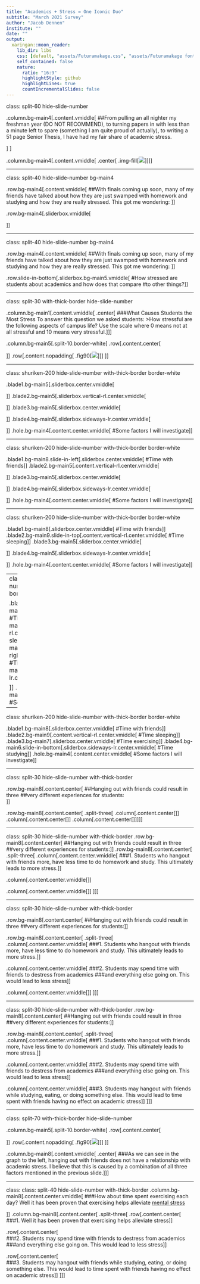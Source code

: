 ```yaml
---
title: "Academics + Stress = One Iconic Duo"
subtitle: "March 2021 Survey"
author: "Jacob Dennen"
institute: ""
date: ""
output:
  xaringan::moon_reader:
    lib_dir: libs
    css: [default, "assets/Futuramakage.css", "assets/Futuramakage fonts.css", "assets/ninjutsu.css" , "assets/ninpo.css"]
    self_contained: false
    nature:
      ratio: "16:9"
      highlightStyle: github
      highlightLines: true
      countIncrementalSlides: false
---
```


class: split-60  hide-slide-number

.column.bg-main4[.content.vmiddle[
##From pulling an all nighter my freshman year (DO NOT RECOMMEND), to turning papers in with less than a minute left to spare (something I am quite proud of actually), to writing a 51 page Senior Thesis, I have had my fair share of academic stress.

]
]

.column.bg-main4[.content.vmiddle[
.center[
.img-fill[![](images/kid-stressed.jpg)]
]
]]

---

class: split-40 hide-slide-number bg-main4

.row.bg-main4[.content.vmiddle[
##With finals coming up soon, many of my friends have talked about how they are just swamped with homework and studying and how they are really stressed. This got me wondering: 
]]

.row.bg-main4[.sliderbox.vmiddle[

]]

---

class: split-40 hide-slide-number bg-main4

.row.bg-main4[.content.vmiddle[
##With finals coming up soon, many of my friends have talked about how they are just swamped with homework and studying and how they are really stressed. This got me wondering: 
]]

.row.slide-in-bottom[.sliderbox.bg-main5.vmiddle[
#How stressed are students about academics and how does that compare 
#to other things?
]]

---

class: split-30 with-thick-border hide-slide-number

.column.bg-main1[.content.vmiddle[
.center[
###What Causes Students the Most Stress
To answer this question we asked students:
>How stressful are the following aspects of campus life? Use the scale where 0 means not at all stressful and 10 means very stressful.
]
]]


.column.bg-main5[.split-10.border-white[
.row[.content.center[

]]
.row[.content.nopadding[
.fig90[![](images/figure1.png)]
]]
]]

---

class: shuriken-200 hide-slide-number with-thick-border border-white

.blade1.bg-main5[.sliderbox.center.vmiddle[

]]
.blade2.bg-main5[.sliderbox.vertical-rl.center.vmiddle[

]]
.blade3.bg-main5[.sliderbox.center.vmiddle[

]]
.blade4.bg-main5[.sliderbox.sideways-lr.center.vmiddle[

]]
.hole.bg-main4[.content.center.vmiddle[
#Some factors I will investigate
]]

---

class: shuriken-200 hide-slide-number with-thick-border border-white

.blade1.bg-main8.slide-in-left[.sliderbox.center.vmiddle[
#Time with friends
]]
.blade2.bg-main5[.content.vertical-rl.center.vmiddle[

]]
.blade3.bg-main5[.sliderbox.center.vmiddle[

]]
.blade4.bg-main5[.sliderbox.sideways-lr.center.vmiddle[

]]
.hole.bg-main4[.content.center.vmiddle[
#Some factors I will investigate
]]

---

class: shuriken-200 hide-slide-number with-thick-border border-white

.blade1.bg-main8[.sliderbox.center.vmiddle[
#Time with friends
]]
.blade2.bg-main9.slide-in-top[.content.vertical-rl.center.vmiddle[
#Time sleeping
]]
.blade3.bg-main5[.sliderbox.center.vmiddle[

]]
.blade4.bg-main5[.sliderbox.sideways-lr.center.vmiddle[

]]
.hole.bg-main4[.content.center.vmiddle[
#Some factors I will investigate
]]


---
class: shuriken-200 hide-slide-number with-thick-border border-white

.blade1.bg-main8[.sliderbox.center.vmiddle[
#Time with friends
]]
.blade2.bg-main9[.content.vertical-rl.center.vmiddle[
#Time sleeping
]]
.blade3.bg-main7.slide-in-right[.sliderbox.center.vmiddle[
#Time exercising
]]
.blade4.bg-main5[.sliderbox.sideways-lr.center.vmiddle[

]]
.hole.bg-main4[.content.center.vmiddle[
#Some factors I will investigate
]]

---

class: shuriken-200 hide-slide-number with-thick-border border-white

.blade1.bg-main8[.sliderbox.center.vmiddle[
#Time with friends
]]
.blade2.bg-main9[.content.vertical-rl.center.vmiddle[
#Time sleeping
]]
.blade3.bg-main7[.sliderbox.center.vmiddle[
#Time exercising
]]
.blade4.bg-main6.slide-in-bottom[.sliderbox.sideways-lr.center.vmiddle[
#Time studying
]]
.hole.bg-main4[.content.center.vmiddle[
#Some factors I will investigate
]]

---

class: split-30 hide-slide-number with-thick-border

.row.bg-main8[.content.center[
##Hanging out with friends could result in three 
##very different experiences for students:
<br>
]]

.row.bg-main8[.content.center[
.split-three[
.column[.content.center[
]]
.column[.content.center[
]]
.column[.content.center[
]]
]]]

---

class: split-30 hide-slide-number with-thick-border
.row.bg-main8[.content.center[
##Hanging out with friends could result in three 
##very different experiences for students:
]]
.row.bg-main8[.content.center[
.split-three[
.column[.content.center.vmiddle[
###1. Students who hangout with friends more, have less time to do homework and study. This ultimately leads to more stress.
]]

.column[.content.center.vmiddle[
]]

.column[.content.center.vmiddle[
]]
]]]

---

class: split-30 hide-slide-number with-thick-border

.row.bg-main8[.content.center[
##Hanging out with friends could result in three 
##very different experiences for students:
]]

.row.bg-main8[.content.center[
.split-three[
.column[.content.center.vmiddle[
###1. Students who hangout with friends more, have less time to do homework and study. This ultimately leads to more stress.
]]

.column[.content.center.vmiddle[
###2. Students may spend time with friends to destress from academics 
###and everything else going on. This would lead to less stress
]]

.column[.content.center.vmiddle[
]]
]]]

---

class: split-30 hide-slide-number with-thick-border
.row.bg-main8[.content.center[
##Hanging out with friends could result in three 
##very different experiences for students:
]]

.row.bg-main8[.content.center[
.split-three[
.column[.content.center.vmiddle[
###1. Students who hangout with friends more, have less time to do homework and study. This ultimately leads to more stress.
]]

.column[.content.center.vmiddle[
###2. Students may spend time with friends to destress from academics 
###and everything else going on. This would lead to less stress
]]

.column[.content.center.vmiddle[
###3. Students may hangout with friends while studying, eating, or doing something else. This would lead to time spent with friends having no effect on academic stress
]]
]]]

---

class: split-70 with-thick-border hide-slide-number

.column.bg-main5[.split-10.border-white[
.row[.content.center[

]]
.row[.content.nopadding[
.fig90[![](images/friends.png)]
]]
]]


.column.bg-main8[.content.vmiddle[
.center[
###As we can see in the graph to the left, hanging out with friends does not have a relationship with academic stress. I believe that this is caused by a combination of all three factors mentioned in the previous slide.
]
]]

---

class: class: split-40 hide-slide-number with-thick-border
.column.bg-main8[.content.center.vmiddle[
###How about time spent exercising each day? Well it has been proven that exercising helps alleviate [mental stress](https://www.health.harvard.edu/staying-healthy/exercising-to-relax)

]]
.column.bg-main8[.content.center[
.split-three[
.row[.content.center[
<br>
###1. Well it has been proven that exercising helps alleviate stress
]]

.row[.content.center[
<br>
###2. Students may spend time with friends to destress from academics 
###and everything else going on. This would lead to less stress
]]

.row[.content.center[
<br>
###3. Students may hangout with friends while studying, eating, or doing something else. This would lead to time spent with friends having no effect on academic stress
]]
]]]










